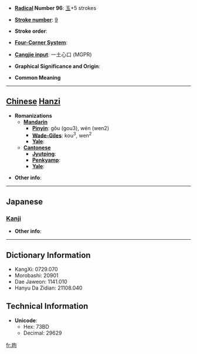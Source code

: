 * '''[[Wiktionary:Chinese radical index| Radical]] Number 96''': [[Wiktionary:Chinese radical index 玉|玉]]+5 strokes

* '''[[Wiktionary:Chinese total strokes index|Stroke number]]''': [[Wiktionary:Chinese total strokes index 9|9]]

* '''Stroke order''': 

* '''[[Wiktionary:Chinese four corner index|Four-Corner System]]''': 

* '''[[Wiktionary:Chinese Cangjie index|Cangjie input]]''': 一土心口 (MGPR)

* '''Graphical Significance and Origin''': 

* '''Common Meaning'''

----

== [[Chinese]] [[Hanzi]] ==

* '''Romanizations'''
** '''[[Mandarin]]'''
*** '''[[Pinyin]]''': gǒu (gou3), wén (wen2)
*** '''[[Wade-Giles]]''': kou<sup>3</sup>, wen<sup>2</sup>
*** '''[[Yale]]''': 
** '''[[Cantonese]]'''
*** '''[[Jyutping]]''':
*** '''[[Penkyamp]]''': 
*** '''[[Yale]]''': 

* '''Other info''': 

----

==Japanese==
===[[Kanji]]===
{{kanji|on readings=[[こう]] (kō), [[く]] (ku)|kun readings=}}

* '''Other info''':  

----

== Dictionary Information ==

* KangXi: 0729.070
* Morobashi: 20901
* Dae Jaweon: 1141.010
* Hanyu Da Zidian: 21108.040

== Technical Information ==

* '''Unicode''':
** Hex: 73BD
** Decimal: 29629

[[fr:玽]]